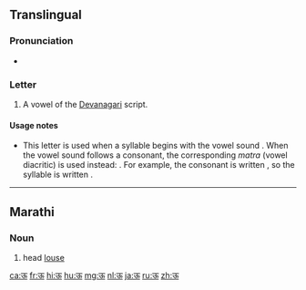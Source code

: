 ==Translingual==
{{Devanagari character info|hex=090A|name=DEVANAGARI LETTER UU|image=[[File:Deva-ū.png|100px]]}} 

===Pronunciation===
* {{IPA|/uː/|lang=mul}}

===Letter===
{{mul-Deva|ū}}

# A vowel of the [[Devanagari]] script.

====Usage notes====
* This letter is used when a syllable begins with the vowel sound {{IPAchar|/uː/|lang=mul}}. When the vowel sound follows a consonant, the corresponding ''matra'' (vowel diacritic) is used instead: {{term|&#x0942;|lang=mul|sc=Deva}}. For example, the consonant {{IPAchar|/k/|lang=mul}} is written {{term|क|lang=mul|sc=Deva}}, so the syllable {{IPAchar|/kuː/|lang=mul}} is written {{term||कू|lang=mul|sc=Deva}}.

{{attention|hi}}

----

==Marathi==

===Noun===
{{mr-noun|tr=ū|g=f|p=उवा}}

# head [[louse]]

[[ca:ऊ]]
[[fr:ऊ]]
[[hi:ऊ]]
[[hu:ऊ]]
[[mg:ऊ]]
[[nl:ऊ]]
[[ja:ऊ]]
[[ru:ऊ]]
[[zh:ऊ]]